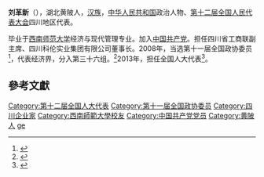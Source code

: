 '''刘革新'''（{{bd|1951年||}}），湖北黄陂人，[[汉族|汉族]]，[[中华人民共和国|中华人民共和国]]政治人物、[[第十二届全国人民代表大会|第十二届全国人民代表大会]]四川地区代表。

毕业于[[西南师范大学|西南师范大学]]经济与现代管理专业。加入[[中国共产党|中国共产党]]。担任四川省工商联副主席、四川科伦实业集团有限公司董事长。2008年，当选第十一届全国政协委员<ref>{{cite news|title=第十一届全国政协委员名单|url=http://www.indaa.com.cn/zt/2009qglh/zxzs/200903/t20090303_127573.html|accessdate=2013-04-09|newspaper=新华社北京1月25日电 中国人民政治协商会议第十一届全国委员会委员名单(共2237人，2008年1月25日政协第十届全国委员会常务委员会第二十次会议通过)|date=2008年1月25日|deadurl=yes|archiveurl=https://web.archive.org/web/20130928014403/http://www.indaa.com.cn/zt/2009qglh/zxzs/200903/t20090303_127573.html|archivedate=2013年9月28日}}</ref>，代表经济界，分入第三十六组。<ref>{{cite news|title=全国政协信息-刘革新|url=http://www.cppcc.gov.cn/CMS/wylibary/showJcwyxtInfoWylibary.action?tabJcwyxt.guid=11W0011990&wytype=wjwy|accessdate=2013-04-09|newspaper=全国政协委员会|archive-date=2016-03-04|archive-url=https://web.archive.org/web/20160304212545/http://www.cppcc.gov.cn/CMS/wylibary/showJcwyxtInfoWylibary.action?tabJcwyxt.guid=11W0011990&wytype=wjwy|dead-url=no}}</ref>2013年，担任全国人大代表<ref>{{cite news|title=全国人大代表信息-刘革新|url= http://210.82.31.1:8084/delegate/viewDelegate.action?dbid=122133|accessdate=2013-04-05|newspaper=全国人大网}}{{Dead link|date=2019年12月 |bot=InternetArchiveBot |fix-attempted=yes }}</ref>。

==參考文獻==
{{reflist}}
{{中国政治人物小作品}}
{{DEFAULTSORT:liu gexin}}
[[Category:第十二届全国人大代表|Category:第十二届全国人大代表]]
[[Category:第十一届全国政协委员|Category:第十一届全国政协委员]]
[[Category:四川企业家|Category:四川企业家]]
[[Category:西南師範大學校友|Category:西南師範大學校友]]
[[Category:中国共产党党员|Category:中国共产党党员]]
[[Category:黄陂人|Category:黄陂人]]
[[Category:刘姓|ge]]